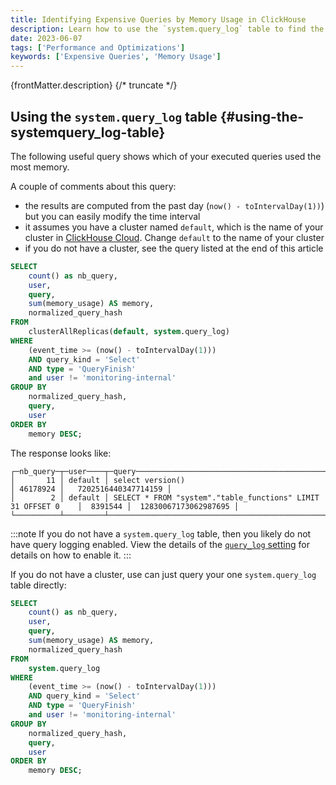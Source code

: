 ```yaml
---
title: Identifying Expensive Queries by Memory Usage in ClickHouse
description: Learn how to use the `system.query_log` table to find the most memory-intensive queries in ClickHouse, with examples for clustered and standalone setups.
date: 2023-06-07
tags: ['Performance and Optimizations']
keywords: ['Expensive Queries', 'Memory Usage']
---
```


{frontMatter.description}
{/* truncate */}

## Using the `system.query_log` table {#using-the-systemquery_log-table}

The following useful query shows which of your executed queries used the most memory.

A couple of comments about this query:

- the results are computed from the past day (`now() - toIntervalDay(1))`) but you can easily modify the time interval
- it assumes you have a cluster named `default`, which is the name of your cluster in [ClickHouse Cloud](https://console.clickhouse.cloud). Change `default` to the name of your cluster
- if you do not have a cluster, see the query listed at the end of this article


```sql
SELECT
    count() as nb_query,
    user,
    query,
    sum(memory_usage) AS memory,
    normalized_query_hash
FROM
    clusterAllReplicas(default, system.query_log)
WHERE
    (event_time >= (now() - toIntervalDay(1)))
    AND query_kind = 'Select'
    AND type = 'QueryFinish'
    and user != 'monitoring-internal'
GROUP BY
    normalized_query_hash,
    query,
    user
ORDER BY
    memory DESC;
```

The response looks like:

```response
┌─nb_query─┬─user────┬─query─────────────────────────────────────────────────────────┬───memory─┬─normalized_query_hash─┐
│       11 │ default │ select version()                                              │ 46178924 │   7202516440347714159 │
│        2 │ default │ SELECT * FROM "system"."table_functions" LIMIT 31 OFFSET 0    │  8391544 │  12830067173062987695 │
└──────────┴─────────┴───────────────────────────────────────────────────────────────┴──────────┴───────────────────────┘
```

:::note
If you do not have a `system.query_log` table, then you likely do not have query logging enabled. View the details of the [`query_log` setting](https://clickhouse.com/docs/en/operations/server-configuration-parameters/settings#server_configuration_parameters-query-log) for details on how to enable it.
:::

If you do not have a cluster, use can just query your one `system.query_log` table directly:

```sql
SELECT
    count() as nb_query,
    user,
    query,
    sum(memory_usage) AS memory,
    normalized_query_hash
FROM
    system.query_log
WHERE
    (event_time >= (now() - toIntervalDay(1)))
    AND query_kind = 'Select'
    AND type = 'QueryFinish'
    and user != 'monitoring-internal'
GROUP BY
    normalized_query_hash,
    query,
    user
ORDER BY
    memory DESC;
```